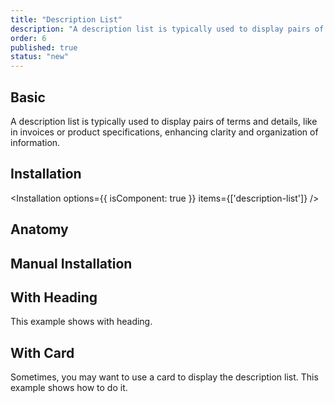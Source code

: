 ```yaml
---
title: "Description List"
description: "A description list is typically used to display pairs of terms and details, like in invoices or product specifications, enhancing clarity and organization of information."
order: 6
published: true
status: "new"
---
```


## Basic
A description list is typically used to display pairs of terms and details, like in invoices or product specifications, enhancing clarity and organization of information.
<How isCenter={false} toUse="surfaces/description-list/description-list-demo" />

## Installation
<Installation options={{ isComponent: true }} items={['description-list']} />
<SourceCode toShow='description-list' />

## Anatomy
<Anatomy show='description-list-anatomy'/>

## Manual Installation
<SourceCode toShow='description-list'/>

## With Heading
This example shows with heading.
<How isCenter={false} toUse="surfaces/description-list/description-list-heading-demo" />

## With Card
Sometimes, you may want to use a card to display the description list. This example shows how to do it.
<How isCenter={false} toUse="surfaces/description-list/description-list-card-demo" />
